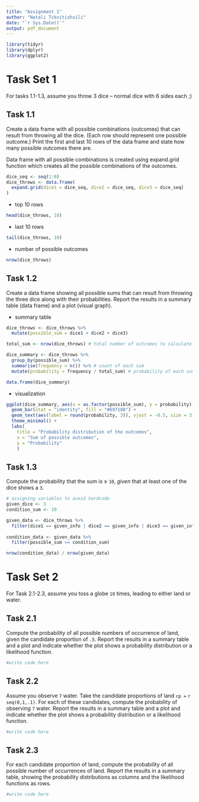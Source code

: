 ---
title: "Assignment 1"
author: "Natali Tckvitishvili"
date: "`r Sys.Date()`"
output: pdf_document
---
  
```{r}
library(tidyr)
library(dplyr)
library(ggplot2)
```


# Task Set 1

For tasks 1.1-1.3, assume you throw 3 dice -- normal dice with 6 sides each ;) 

## Task 1.1

Create a data frame with all possible combinations (outcomes) that can result from throwing all the dice. 
(Each row should represent one possible outcome.) 
Print the first and last 10 rows of the data frame and state how many possible outcomes there are.

Data frame with all possible combinations is created using expand.grid function which creates all the possible combinations of the outcomes.
```{r}
dice_seq <- seq(1:6)
dice_throws <- data.frame(
  expand.grid(dice1 = dice_seq, dice2 = dice_seq, dice3 = dice_seq)
)
```

* top 10 rows

```{r}
head(dice_throws, 10)
```

* last 10 rows

```{r}
tail(dice_throws, 10)
```

* number of possible outcomes

```{r}
nrow(dice_throws)
```

## Task 1.2

Create a data frame showing all possible sums that can result from throwing the three dice along with their probabilities.
Report the results in a summary table (data frame) and a plot (visual graph). 

* summary table

```{r}
dice_throws <- dice_throws %>%
  mutate(possible_sum = dice1 + dice2 + dice3)

total_sum <- nrow(dice_throws) # total number of outcomes to calculate probability

dice_summary <- dice_throws %>%
  group_by(possible_sum) %>%
  summarise(frequency = n()) %>% # count of each sum
  mutate(probability = frequency / total_sum) # probability of each sum

data.frame(dice_summary)
```

* visualization

``` {r}
ggplot(dice_summary, aes(x = as.factor(possible_sum), y = probability)) +
  geom_bar(stat = "identity", fill = "#697188") +
  geom_text(aes(label = round(probability, 3)), vjust = -0.5, size = 3.5) +
  theme_minimal() +
  labs(
    title = "Probability distribution of the outcomes",
    x = "Sum of possible outcomes",
    y = "Probability"
    )
```

## Task 1.3

Compute the probability that the sum is $\geq$ `10`, *given* that at least one of the dice shows a `3`.

```{r}
# assigning variables to avoid hardcode
given_dice <- 3
condition_sum <- 10

given_data <- dice_throws %>%
  filter(dice1 == given_info | dice2 == given_info | dice3 == given_info)
  
condition_data <- given_data %>%
  filter(possible_sum >= condition_sum)

nrow(condition_data) / nrow(given_data)
```

\newpage

# Task Set 2

For Task 2.1-2.3, assume you toss a globe `10` times, leading to either land or water.

## Task 2.1

Compute the probability of all possible numbers of occurrence of land, given the candidate proportion of `.5`.
Report the results in a summary table and a plot and indicate whether the plot shows a probability distribution or a likelihood function.

```{r}
#write code here
```

## Task 2.2

Assume you observe `7` water.
Take the candidate proportions of land `cp =` `r seq(0,1,.1)`.
For each of these candidates, compute the probability of observing `7` water. 
Report the results in a summary table and a plot and indicate whether the plot shows a probability distribution or a likelihood function.

```{r}
#write code here
```

## Task 2.3

For each candidate proportion of land, compute the probability of all possible number of occurrences of land.
Report the results in a summary table, showing the probability distributions as columns and the likelihood functions as rows.

```{r}
#write code here
```


